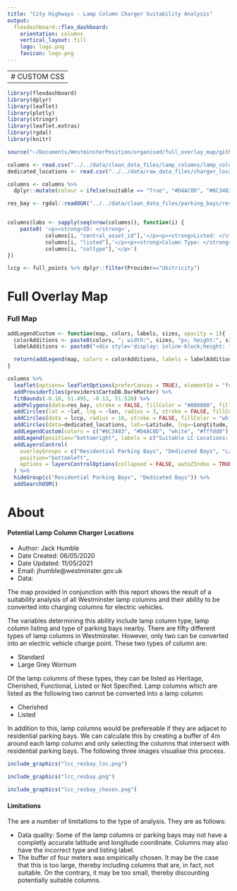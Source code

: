 ```yaml
---
title: "City Highways - Lamp Column Charger Suitability Analysis"
output: 
  flexdashboard::flex_dashboard:
    orientation: columns
    vertical_layout: fill
    logo: logo.png
    favicon: logo.png
---
```


---
# CUSTOM CSS
--- 
<style>                     
.navbar {
  background-color:#2c3e50;
  border-color: black;
}

div .chart-stage .chart-stage-flex {
  padding-left: 0px;
}

.navbar-inverse .navbar-nav>.active>a {
  background-color: #1a242f;
}

.navbar-inverse .navbar-nav>li>a:hover {
  background-color: #1a242f;
}

.navbar-inverse .navbar-nav>.active>a, .navbar-inverse .navbar-nav>.active>a:hover, .navbar-inverse .navbar-nav>.active>a:focus {
  background-color: #1a242f;
}

.nav-tabs-custom > .nav-tabs > li.active {
  border-top-color: #1a242f;
}

.awesome-marker {
  transform: scale(0.5,0.5)
}

.storyboard-nav .sbframelist ul li.active {
    background: #2c3e50;
}

.leaflet-control-layers-expanded {
  color: white;
  background: black;
}

.leaflet .legend i{
  border-radius: 50%;
  width: 10px;
  height: 10px;
  margin-top: 4px;
}

.leaflet-control-attribution {
  display: none;
}

#full_map {
    background: #000;
}  

.legend {
  color: white;
  background: black;
}

.leaflet-popup-content-wrapper, .leaflet-popup-tip {
  background: black;
  color: white;
}
</style> 

```r
library(flexdashboard)
library(dplyr)
library(leaflet)
library(plotly)
library(stringr)
library(leaflet.extras)
library(rgdal)
library(knitr)
```

```r
source("~/Documents/WestminsterPosition/organised/full_overlay_map/github_pages_ev_map/concat_data.R")

columns <- read.csv("../../data/clean_data_files/lamp_columns/lamp_column_assets.csv", stringsAsFactors = FALSE)
dedicated_locations <- read.csv("../../data/raw_data_files/charger_locations/EV_Charge_Points_List_WebMap.csv")

columns <- columns %>%
  dplyr::mutate(colour = ifelse(suitable == "True", "#D4AC0D", "#6C3483"))

res_bay <- rgdal::readOGR("../../data/clean_data_files/parking_bays/res_bays.json")


columns$labs <- sapply(seq(nrow(columns)), function(i) {
    paste0( '<p><strong>ID: </strong>', 
            columns[i, "central_asset_id"],'</p><p><strong>Listed: </strong>', 
            columns[i, "listed"],'</p><p><strong>Column Type: </strong>',
            columns[i, "coltype"],'</p>') 
})

lccp <- full_points %>% dplyr::filter(Provider=="Ubitricity")
```

Full Overlay Map {data-icon="glyphicon-flash"}
=====================================  

### Full Map {.no-padding .no-title}

```r
addLegendCustom <- function(map, colors, labels, sizes, opacity = 1){
  colorAdditions <- paste0(colors, "; width:", sizes, "px; height:", sizes, "px")
  labelAdditions <- paste0("<div style='display: inline-block;height: ", sizes, "px;margin-top: 4px;line-height: ", sizes, "px;'>", labels, "</div>")

  return(addLegend(map, colors = colorAdditions, labels = labelAdditions, opacity = opacity))
}

columns %>%
  leaflet(options= leafletOptions(preferCanvas = TRUE), elementId = "full_map") %>%
  addProviderTiles(providers$CartoDB.DarkMatter) %>% 
  fitBounds(-0.18, 51.495, -0.13, 51.528) %>%
  addPolygons(data=res_bay, stroke = FALSE, fillColor = "#8B0000", fillOpacity = 1, group="Residential Parking Bays") %>%
  addCircles(lat = ~lat, lng = ~lon, radius = 3, stroke = FALSE, fillColor = ~colour, fillOpacity = 1, popup=~labs, group="Lamp Columns") %>%
  addCircles(data = lccp, radius = 10, stroke = FALSE, fillColor = "white", fillOpacity = 1, group="Lamp Column Chargers", popup=~labs)  %>%
  addCircles(data=dedicated_locations, lat=~Latitude, lng=~Longtitude, radius = 15, stroke=FALSE, fillColor = "#fffdd0", fillOpacity = 1, group="Dedicated Bays", popup=~Charge_Point) %>%
  addLegendCustom(colors = c("#6C3483", "#D4AC0D", "white", "#fffdd0"), labels = c("Non Convertible LC", "Potentially Convertible LC", "Existing LCCP", "Dedicated Bays"), sizes = c(15, 15, 20, 25)) %>%
  addLegend(position="bottomright", labels = c("Suitable LC Locations: 2,621", "Unsuitable LC Locations: 9,667", "Existing LC Charge Points: 313"), values="d", colors = c("black","black","black")) %>%
  addLayersControl(
    overlayGroups = c("Residential Parking Bays", "Dedicated Bays", "Lamp Columns", "Lamp Column Chargers"),
    position="bottomleft",
    options = layersControlOptions(collapsed = FALSE, autoZIndex = TRUE)
  ) %>%
  hideGroup(c("Residential Parking Bays", "Dedicated Bays")) %>%
  addSearchOSM() 
```


About {data-icon="fa-bars"}
===================================== 

#### Potential Lamp Column Charger Locations

* Author: Jack Humble
* Date Created: 06/05/2020
* Date Updated: 11/05/2021
* Email: jhumble@westminster.gov.uk
* Data: 

The map provided in conjunction with this report shows the result of a suitability analysis of all Westminster lamp columns and their ability to be converted into charging columns for electric vehicles.

The variables determining this ability include lamp column type, lamp column listing and type of parking bays nearby. There are fifty different types of lamp columns in Westminster. However, only two can be converted into an electric vehicle charge point. These two types of column are:

* Standard
* Large Grey Wornum

Of the lamp columns of these types, they can be listed as Heritage, Cherished, Functional, Listed or Not Specified. Lamp columns which are listed as the following two cannot be converted into a lamp column:

* Cherished
* Listed

In addition to this, lamp columns would be prefereable if they are adjacet to residential parking bays. We can calculate this by creating a buffer of 4m around each lamp column and only selecting the columns that intersect with residential parking bays. The following three images visualise this process.

```r
include_graphics("lcc_resbay_loc.png")
```

```r
include_graphics("lcc_resbay.png")
```

```r
include_graphics("lcc_resbay_chosen.png")
```

#### Limitations

The are a number of limitations to the type of analysis. They are as follows:

* Data quality: Some of the lamp columns or parking bays may not have a completly accurate latitude and longitude coordinate. Columns may also have the incorrect type and listing label.
* The buffer of four meters was empirically chosen. It may be the case that this is too large, thereby including columns that are, in fact, not suitable. On the contrary, it may be too small, thereby discounting potentially suitable columns.

